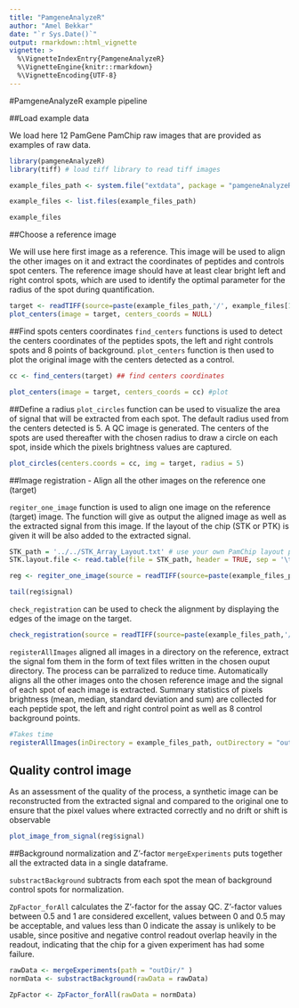 ```yaml
---
title: "PamgeneAnalyzeR"
author: "Amel Bekkar"
date: "`r Sys.Date()`"
output: rmarkdown::html_vignette
vignette: >
  %\VignetteIndexEntry{PamgeneAnalyzeR}
  %\VignetteEngine{knitr::rmarkdown}
  %\VignetteEncoding{UTF-8}
---
```


#PamgeneAnalyzeR example pipeline

##Load example data

We load here 12 PamGene PamChip raw images that are provided as examples of raw data.
```r

library(pamgeneAnalyzeR)
library(tiff) # load tiff library to read tiff images 

example_files_path <- system.file("extdata", package = "pamgeneAnalyzeR")

example_files <- list.files(example_files_path)

example_files
```

##Choose a reference image 

We will use here first image as a reference. This image will be used to align the other images on it and extract the coordinates of peptides and controls spot centers. 
The reference image should have at least clear bright left and right control spots, which are used to identify the optimal parameter for the radius of the spot during quantification.
```r
target <- readTIFF(source=paste(example_files_path,'/', example_files[1], sep = ''))
plot_centers(image = target, centers_coords = NULL)
```

##Find spots centers coordinates 
`find_centers` functions is used to detect the centers coordinates of the peptides spots, the left and right controls spots and 8 points of background. 
`plot_centers` function is then used to plot the original image with the centers detected as a control. 
```r
cc <- find_centers(target) ## find centers coordinates

plot_centers(image = target, centers_coords = cc) #plot 

```

##Define a radius
`plot_circles` function can be used to visualize the area of signal that will be extracted from each spot. The default radius used from the centers detected is 5.
A QC image is generated. The centers of the spots are used thereafter with the chosen radius to draw a circle on each spot, inside which the pixels brightness values are captured. 
```r
plot_circles(centers.coords = cc, img = target, radius = 5)
```


##Image registration - Align all the other images on the reference one (target)

`regiter_one_image` function is used to align one image on the reference (target) image. The function will give as output the aligned image as well as the extracted signal from this image. If the layout of the chip (STK or PTK) is given it will be also added to the extracted signal. 


```r

STK_path = '../../STK_Array_Layout.txt' # use your own PamChip layout path 
STK.layout.file <- read.table(file = STK_path, header = TRUE, sep = '\t', quote = "")

reg <- regiter_one_image(source = readTIFF(source=paste(example_files_path,'/', example_files[2], sep = '')), target = target, centers.coords = cc, parallel.sig.extract = TRUE, pamgene.layout.file = STK.layout.file)

tail(reg$signal)
```

`check_registration` can be used to check the alignment by displaying the edges of the image on the target.

```r
check_registration(source = readTIFF(source=paste(example_files_path,'/', example_files[2], sep = '')), target = target)
```


`registerAllImages` aligned all images in a directory on the reference, extract the signal fom them in the form of text files written in the chosen ouput directory. The process can be parralized to reduce time.
Automatically aligns all the other images onto the chosen reference image and the signal of each spot of each image is extracted. Summary statistics of pixels brightness (mean, median, standard deviation and sum) are collected for each peptide spot, the left and right control point as well as 8 control background points.

```r
#Takes time
registerAllImages(inDirectory = example_files_path, outDirectory = "outDir", target = target, centers.coords = cc, parallel.registration = TRUE, pamgene.layout.file = STK.layout.file)

```


## Quality control image 
As an assessment of the quality of the process, a synthetic image can be reconstructed from the extracted signal and compared to the original one to ensure that the pixel values where extracted correctly and no drift or shift is observable

```r
plot_image_from_signal(reg$signal)
```

##Background normalization and Z’-factor
`mergeExperiments` puts together all the extracted data in a single dataframe.

`substractBackground` subtracts from each spot the mean of background control spots for normalization.

`ZpFactor_forAll` calculates the Z’-factor for the assay QC. Z’-factor values between 0.5 and 1 are considered excellent, values between 0 and 0.5 may be acceptable, and values less than 0 indicate the assay is unlikely to be usable, since positive and negative control readout overlap heavily in the readout, indicating that the chip for a given experiment has had some failure.

```r

rawData <- mergeExperiments(path = "outDir/" )
normData <- substractBackground(rawData = rawData)

ZpFactor <- ZpFactor_forAll(rawData = normData)
```


